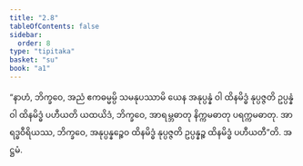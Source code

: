 ```yaml
---
title: "2.8"
tableOfContents: false
sidebar:
  order: 8
type: "tipitaka"
basket: "su"
book: "a1"
---
```



<DynamicBreadcrumb />

<Division number="18" book="a1" e="ch" v="15" p="4">

<Paragraph number="38" book="a1">
“နာဟံ, ဘိက္ခဝေ, အညံ ဧကဓမ္မမ္ပိ သမနုပဿာမိ ယေန အနုပ္ပန္နံ ဝါ ထိနမိဒ္ဓံ နုပ္ပဇ္ဇတိ ဥပ္ပန္နံ ဝါ ထိနမိဒ္ဓံ ပဟီယတိ ယထယိဒံ, ဘိက္ခဝေ, အာရမ္ဘဓာတု နိက္ကမဓာတု ပရက္ကမဓာတု. အာရဒ္ဓဝီရိယဿ, ဘိက္ခဝေ, အနုပ္ပန္နဉ္စေဝ ထိနမိဒ္ဓံ နုပ္ပဇ္ဇတိ ဥပ္ပန္နဉ္စ ထိနမိဒ္ဓံ ပဟီယတီ”တိ.

</Paragraph>
</Division>

<Paragraph number="39" type="center" book="a1">
အဋ္ဌမံ.
</Paragraph>